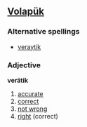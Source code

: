 ==[[Volapük]]==
===Alternative spellings===
*[[veraytik]]
===Adjective===
'''verätik'''
# [[accurate]]
# [[correct]]
# [[not wrong]] 
# [[right]] (correct)
